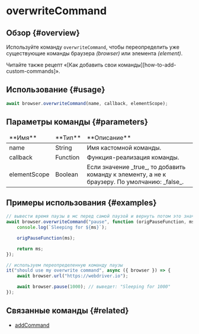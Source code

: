 
# overwriteCommand

## Обзор {#overview}

Используйте команду `overwriteCommand`, чтобы переопределить уже существующие команды браузера _(browser)_ или элемента _(element)_.

<Admonition type="info">
    Читайте также рецепт «[Как добавить свои команды][how-to-add-custom-commands]».
</Admonition>

## Использование {#usage}

```javascript
await browser.overwriteCommand(name, callback, elementScope);
```

## Параметры команды {#parameters}

<table>
<thead>
<tr><td>**Имя**</td><td>**Тип**</td><td>**Описание**</td></tr>
</thead>
<tbody>
<tr><td>name</td><td>String</td><td>Имя кастомной команды.</td></tr>
<tr><td>callback</td><td>Function</td><td>Функция-реализация команды.</td></tr>
<tr><td>elementScope</td><td>Boolean</td><td>Если значение _true_, то добавить команду к элементу, а не к браузеру. По умолчанию: _false_.</td></tr>

</tbody>
</table>

## Примеры использования {#examples}

```javascript
// вывести время паузы в мс перед самой паузой и вернуть потом это значение
await browser.overwriteCommand("pause", function (origPauseFunction, ms) {
    console.log(`Sleeping for ${ms}`);

    origPauseFunction(ms);

    return ms;
});

// используем переопределенную команду паузы
it("should use my overwrite command", async ({ browser }) => {
    await browser.url("https://webdriver.io");

    await browser.pause(1000); // выведет: "Sleeping for 1000"
});
```

## Связанные команды {#related}

-   [addCommand](../addCommand)

[how-to-add-custom-commands]: https://webdriver.io/docs/customcommands/#adding-custom-commands
